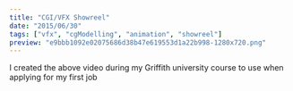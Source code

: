 ```yaml
---
title: "CGI/VFX Showreel"
date: "2015/06/30"
tags: ["vfx", "cgModelling", "animation", "showreel"]
preview: "e9bbb1092e02075686d38b47e619553d1a22b998-1280x720.png"
---
```


I created the above video during my Griffith university course to use when applying for my first job
